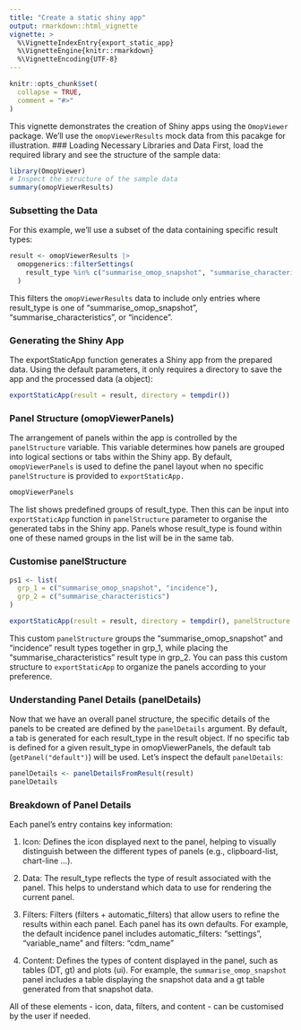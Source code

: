 ```yaml
---
title: "Create a static shiny app"
output: rmarkdown::html_vignette
vignette: >
  %\VignetteIndexEntry{export_static_app}
  %\VignetteEngine{knitr::rmarkdown}
  %\VignetteEncoding{UTF-8}
---
```


```r
knitr::opts_chunk$set(
  collapse = TRUE,
  comment = "#>"
)
```

This vignette demonstrates the creation of Shiny apps using the `OmopViewer` package. We'll use the `omopViewerResults` mock data  from this pacakge for illustration. 
### Loading Necessary Libraries and Data
First, load the required library and see the structure of the sample data:
```r
library(OmopViewer)
# Inspect the structure of the sample data
summary(omopViewerResults)
```

### Subsetting the Data
For this example, we'll use a subset of the data containing specific result types:
```r
result <- omopViewerResults |>
  omopgenerics::filterSettings(
    result_type %in% c("summarise_omop_snapshot", "summarise_characteristics", "incidence")
  )
```
This filters the `omopViewerResults` data to include only entries where result_type is one of "summarise_omop_snapshot", "summarise_characteristics", or "incidence". 

### Generating the Shiny App

The exportStaticApp function generates a Shiny app from the prepared data. Using the default parameters, it only requires a directory to save the app and the processed data (a <summarised_result> object):

```r
exportStaticApp(result = result, directory = tempdir())
```

### Panel Structure (omopViewerPanels)

The arrangement of panels within the app is controlled by the `panelStructure` variable. This variable determines how panels are grouped into logical sections or tabs within the Shiny app. By default, `omopViewerPanels` is used to define the panel layout when no specific `panelStructure` is provided to `exportStaticApp.`
```r
omopViewerPanels
```
The list shows predefined groups of result_type. Then this can be input into `exportStaticApp` function in `panelStructure` parameter to organise the generated tabs in the Shiny app. Panels whose result_type is found within one of these named groups in the list will be in the same tab.


### Customise panelStructure
```r
ps1 <- list(
  grp_1 = c("summarise_omop_snapshot", "incidence"),
  grp_2 = c("summarise_characteristics")
)

exportStaticApp(result = result, directory = tempdir(), panelStructure = ps1)
```
This custom `panelStructure` groups the "summarise_omop_snapshot" and "incidence" result types together in grp_1, while placing the "summarise_characteristics" result type in grp_2. You can pass this custom structure to `exportStaticApp` to organize the panels according to your preference.

### Understanding Panel Details (panelDetails)
Now that we have an overall panel structure, the specific details of the panels to be created are defined by the `panelDetails` argument. By default, a tab is generated for each result_type in the result object. If no specific tab is defined for a given result_type in omopViewerPanels, the default tab (`getPanel("default")`) will be used. Let’s inspect the default `panelDetails`:

```r
panelDetails <- panelDetailsFromResult(result)
panelDetails
```
### Breakdown of Panel Details
Each panel’s entry contains key information:

1. Icon: Defines the icon displayed next to the panel, helping to visually distinguish between the different types of panels (e.g., clipboard-list, chart-line ...).

2. Data: The result_type reflects the type of result associated with the panel. This helps to understand which data to use for rendering the current panel.

3. Filters: Filters (filters + automatic_filters) that allow users to refine the results within each panel. Each panel has its own defaults. For example, the default incidence panel includes automatic_filters: "settings", "variable_name" and filters: "cdm_name"


4. Content: Defines the types of content displayed in the panel, such as tables (DT, gt) and plots (ui). For example, the `summarise_omop_snapshot` panel includes a table displaying the snapshot data and a gt table generated from that snapshot data.

All of these elements - icon, data, filters, and content - can be customised by the user if needed.
